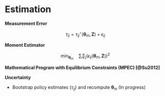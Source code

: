 # Estimation {id="estimation"}

<div class="fragment">

**Measurement Error**

$$
\tau_{ij} = \tau_{ij}^\star(\bm{\theta}_m, \bm{Z}) + \epsilon_{ij}
$$

</div>
<div class="fragment">

**Moment Estimator**

$$
\min_{\bm{\theta}_m} \quad \sum_i \sum_j \left( \epsilon_{ij}(\bm{\theta}_m, \bm{Z}) \right)^2
$$

</div>
<div class="fragment">

**Mathematical Program with Equilibrium Constraints (MPEC) [@Su2012]**

\begin{equation*}
\begin{split}
\min_{ \bm{\theta}_m, \hat{\tilde{\bm{\tau}}}, \hat{\bm{w}}, \hat{\bm{w}}^\prime, \bm{\lambda} } & \quad \sum_i \sum_j \left( \epsilon_{ij} \right)^2 & \quad \text{} \\
\text{subject to} & \quad \nabla_{\hat{\tilde{\bm{\tau}}}_i} \mathcal{L}_i(\hat{\tilde{\bm{\tau}}}, \hat{\bm{w}}, \bm{\lambda}_i; \bm{\theta}_m) = \bm{0} \text{ for all } i & \quad \text{Policy Optimality} \\
& \quad \hat{\bm{w}} = \hat{h} \left( \hat{\tilde{\bm{\tau}}} \right) & \quad \text{General Equilibrium (Proposed Policies)} \\
& \quad \hat{\bm{w}}_i^\prime = \hat{h} \left( \bm{1}_i, \hat{\tilde{\bm{\tau}}}_{-i} \right) \text{ for all } i & \quad \text{General Equilibrium (Imposed Policies)}
\end{split}
\end{equation*}

</div>
<div class="fragment">

**Uncertainty**

- Bootstrap policy estimates ($\tau_{ij}$) and recompute $\bm{\theta}_m$ (In progress)

</div>

